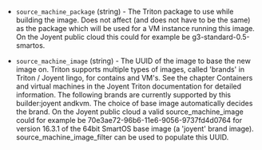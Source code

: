 <!-- Code generated from the comments of the SourceMachineConfig struct in builder/triton/source_machine_config.go; DO NOT EDIT MANUALLY -->

- `source_machine_package` (string) - The Triton package to use while
  building the image. Does not affect (and does not have to be the same) as
  the package which will be used for a VM instance running this image. On the
  Joyent public cloud this could for example be g3-standard-0.5-smartos.

- `source_machine_image` (string) - The UUID of the image to base the new
  image on. Triton supports multiple types of images, called 'brands' in
  Triton / Joyent lingo, for contains and VM's. See the chapter Containers
  and virtual machines in
  the Joyent Triton documentation for detailed information. The following
  brands are currently supported by this builder:joyent andkvm. The
  choice of base image automatically decides the brand. On the Joyent public
  cloud a valid source_machine_image could for example be
  70e3ae72-96b6-11e6-9056-9737fd4d0764 for version 16.3.1 of the 64bit
  SmartOS base image (a 'joyent' brand image). source_machine_image_filter
  can be used to populate this UUID.

